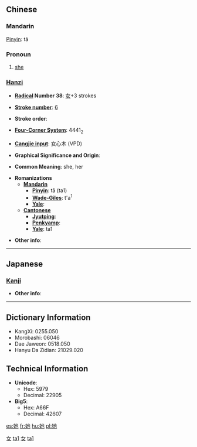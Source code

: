 {{zh-hanzi|{{zh-lookup|她}}}}
==Chinese==
===Mandarin===
[[Pinyin]]: tā
===Pronoun===

# [[she]]
===[[Hanzi]]===
* '''[[Wiktionary:Chinese radical index| Radical]] Number 38''': [[Wiktionary:Chinese radical index 女|女]]+3 strokes

* '''[[Wiktionary:Chinese total strokes index|Stroke number]]''': [[Wiktionary:Chinese total strokes index 6|6]]

* '''Stroke order''': 

* '''[[Wiktionary:Chinese four corner index|Four-Corner System]]''': 4441<sub>2</sub>

* '''[[Wiktionary:Chinese Cangjie index|Cangjie input]]''': 女心木 (VPD)

* '''Graphical Significance and Origin''': 

* '''Common Meaning''': she, her

* '''Romanizations'''
** '''[[Mandarin]]'''
*** '''[[Pinyin]]''': tā (ta1)
*** '''[[Wade-Giles]]''': t'a<sup>1</sup>
*** '''[[Yale]]''': 
** '''[[Cantonese]]'''
*** '''[[Jyutping]]''':
*** '''[[Penkyamp]]''': 
*** '''[[Yale]]''': ta1

* '''Other info''': 

----

==Japanese==
===[[Kanji]]===
{{kanji|on readings=[[ち]] (chi), [[じ]] (ji), [[しゃ]] (sha), [[た]] (ta), [[い]] (i)
|kun readings=[[あざる]] (azaru)
}}

* '''Other info''':  

----

== Dictionary Information ==

* KangXi: 0255.050
* Morobashi: 06046
* Dae Jaweon: 0518.050
* Hanyu Da Zidian: 21029.020

== Technical Information ==

* '''Unicode''':
** Hex: 5979
** Decimal: 22905
* '''Big5''':
** Hex: A66F
** Decimal: 42607

[[Category:zh-tw:Pronouns|女]]
[[Category:zh-cn:Pronouns|ta1]]
[[Category:zh-tw:Beginning Mandarin|女]]
[[Category:zh-cn:Beginning Mandarin|ta1]]
[[es:她]]
[[fr:她]]
[[hu:她]]
[[pl:她]]